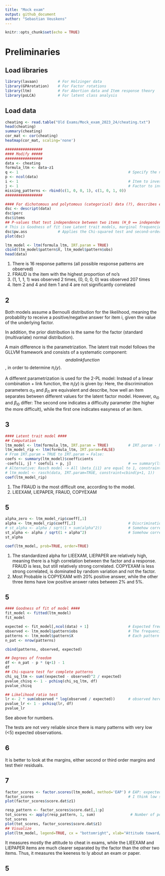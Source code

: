 ```yaml
---
title: "Mock exam"
output: github_document
author: "Sebastian Veuskens"
---
```


```r
knitr::opts_chunk$set(echo = TRUE)
```

# Preliminaries 
## Load libraries 

```r
library(lavaan)         # For Holzinger data 
library(GPArotation)    # For Factor rotations 
library(ltm)            # For Abortion data and Item response theory 
library(poLCA)          # For latent class analysis 
```

## Load data 

```r
cheating <- read.table("Old Exams/Mock_exam_2023_24/cheating.txt")
head(cheating)
summary(cheating) 
cor_mat <- cor(cheating)
heatmap(cor_mat, scaling='none')
```

```r
#################
#### Modify #####
#################
data <- cheating 
formula_ltm <- data~z1 
q <- 1                                                  # Specify the number of factors used in the model 
p <- ncol(data)
i <- 1                                                  # Item to investigate further
j <- 1                                                  # Factor to investigate further 
missing_patterns <- rbind(c(1, 0, 0, 1), c(1, 0, 1, 0))
#################

#### For dichotomous and polytomous (categorical) data (?), describes each item with frequencies #### 
dsc <- descript(data)
dsc$perc 
dsc$items 
## P-values that test independence between two items (H_0 == independent)
# This is Goodness of fit (see Latent trait models, marginal frequencies)
dsc$pw.ass              # Applies the Chi-squared test and second-order margins to check for positive correlation in the data (not in the model!)
plot(dsc)

ltm_model <- ltm(formula_ltm, IRT.param = TRUE) 
cbind(ltm_model$pattern$X, ltm_model$pattern$obs)
head(data)
```

1. There is 16 response patterns (all possible response patterns are observed)
2. FRAUD is the item with the highest proportion of no's 
3. (1, 1, 1, 1) was observed 2 times, (0, 0, 0, 0) was observed 207 times 
4. Item 2 and 4 and item 1 and 4 are not significantly correlated 

## 2

Both models assume a Bernoulli distribution for the likelihood, 
meaning the probability to receive a positive/negative answer for item i,
given the value of the underlying factor.

In addition, the prior distribution is the same for the factor 
(standard (multivariate) normal distribution). 

A main difference is the parametrization. 
The latent trait model follows the GLLVM framework and consists of 
a systematic component: $$ and a link function $$, in order to determine $\pi_i(y)$. 

A different parametrization is used for the 2-PL model: Instead of a linear combination + 
link function, the $\pi_i(y)$ is given by: 
Here, the discrimination parameters $\alpha_{i1}$ and $\beta_{i1}$ are equivalent and 
describe, how well an item separates between different values for the latent factor model.
However, $\alpha_{i0}$ and $\beta_{i0}$ differ: The second one indicates a difficulty parameter 
(the higher the more difficult), while the first one indicates easyness of an item. 

## 3

```r
#### Latent trait model ####
## Computation 
ltm_model <- ltm(formula_ltm, IRT.param = TRUE)         # IRT.param - NEGATIVE difficulty parameter -> indicates which parametrization to use: If TRUE, low value means low difficulty (easy)
ltm_model_rip <- ltm(formula_ltm, IRT.param=FALSE)
# From IRT.param = TRUE to IRT.param = False: 
coefs <- summary(ltm_model)$coefficients
-coefs[i, j] * coefs[i + p, j]                          # == summary(ltm_model_rip)$coefficients[i, j]
# Alternative: Rasch model -> All \beta_{i1} are equal to 1, constraint does this (p+1 indicates discrimination parameters)
# ltm_model <- rasch(data, IRT.param=TRUE, constraint=cbind(p+1, 1))
coef(ltm_model_rip)
```

1. The FRAUD is the most difficult one, according to the model. 
2. LIEEXAM, LIEPAPER, FRAUD, COPYEXAM 

## 5

```r
alpha_zero <- ltm_model_rip$coeff[,1]
alpha <- ltm_model_rip$coeff[,2]                        # Discrimination parameters 
# st_alpha <- alpha / sqrt(1 + sum(alpha^2))            # Somehow correlation between item x_i and latent variable y_j 
st_alpha <- alpha / sqrt(1 + alpha^2)                   # Somehow correlation between item x_i and latent variable y_j 
st_alpha 

coef(ltm_model, prob=TRUE, order=TRUE) 
```

1. The standardized alpha for LIEEXAM, LIEPAPER are relatively high, meaning 
there is a high correlation between the factor and a response. FRAUD is less, but still 
relatively strong correlated. COPYEXAM is less strong correlated, is dominated by random variation and
not the factor. 
2. Most Probable is COPYEXAM with 20% positive answer, while the other three items
have low positive answer rates between 2% and 5%. 

## 5

```r

#### Goodness of fit of model #### 
fit_model <- fitted(ltm_model)
fit_model

expected <- fit_model[,ncol(data) + 1]                  # Expected frequencies are in last column in fit_model, before are the items 
observed <- ltm_model$pattern$obs                       # The frequencies observed in the data 
patterns <- ltm_model$pattern$X                         # Each pattern that was observed 
n_pat <- nrow(patterns) 

cbind(patterns, observed, expected)

## Degrees of freedom 
df <- n_pat - p * (q+1) - 1
df
## Chi-square test for complete patterns 
chi_sq_ltm <- sum((expected - observed)^2 / expected)
pvalue_chisq <- 1 - pchisq(chi_sq_ltm, df)
pvalue_chisq

## Likelihood ratio test 
lr <- 2 * sum(observed * log(observed / expected))      # observed here is same as n in slides               
pvalue_lr <- 1 - pchisq(lr, df)
pvalue_lr
```

See above for numbers.

The tests are not very reliable since there is many patterns with 
very low (<5) expected observations. 

## 6

It is better to look at the margins, either second or third order margins 
and test their residuals. 

## 7

```r
factor_scores <- factor.scores(ltm_model, method='EAP') # EAP: expected apriori pattern - Exp means expected, not exponent or so 
factor_scores                                           # I think low scores for z1 etc. mean low ability/agreement for these individiual with that certain pattern 
plot(factor_scores$score.dat$z1)

resp_pattern <- factor_scores$score.dat[,1:p]
tot_scores <- apply(resp_pattern, 1, sum)                # Number of positive responses per pattern (sum of ones)  
tot_scores  
plot(tot_scores, factor_scores$score.dat$z1)
## Visualize 
plot(ltm_model, legend=TRUE, cx = "bottomright", xlab="Attitude toward/Difficulty", lwd=3, cex.main=1.5, cex.lab = 1.3, cex=1.1)
```

It measures mostly the attitude to cheat in exams, while the LIEEXAM and LIEPAPER 
items are much clearer separated by the factor than the other two items. 
Thus, it measures the keeness to ly about an exam or paper. 

## 5

```r

```